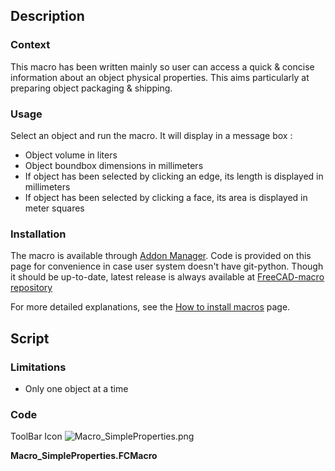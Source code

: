 <languages/>
<translate>
<!--T:1-->
{{Macro
|Name=SimpleProperties
|Icon=Macro_SimpleProperties.png
|Description=This macro gives simple properties of selected object (volume, boundbox, ...)
|Author=OpenBrain
|Date=2019-06-10
|Version=0.7
|FCVersion=0.17+
|Download=[https://www.freecadweb.org/wiki/images/d/da/Macro_SimpleProperties.png ToolBar Icon]
|SeeAlso=[[Arch_Survey|Arch Survey]], [[Macro_FCInfo|Macro FCInfo]]
}}

==Description== <!--T:2-->

===Context=== <!--T:3-->

<!--T:4-->
This macro has been written mainly so user can access a quick & concise information about an object physical properties. This aims particularly at preparing object packaging & shipping.

===Usage=== <!--T:5-->

<!--T:6-->
Select an object and run the macro. It will display in a message box :
* Object volume in liters
* Object boundbox dimensions in millimeters
* If object has been selected by clicking an edge, its length is displayed in millimeters
* If object has been selected by clicking a face, its area is displayed in meter squares

===Installation=== <!--T:7-->

<!--T:8-->
The macro is available through [[Std_AddonMgr|Addon Manager]].
Code is provided on this page for convenience in case user system doesn't have git-python. Though it should be up-to-date, latest release is always available at [https://github.com/FreeCAD/FreeCAD-macros/blob/master/Information/SimpleProperties.FCMacro FreeCAD-macro repository]

<!--T:9-->
For more detailed explanations, see the [[How_to_install_macros|How to install macros]] page.

==Script== <!--T:10-->

===Limitations=== <!--T:11-->

<!--T:13-->
* Only one object at a time

===Code=== <!--T:12-->

<!--T:14-->
ToolBar Icon
</translate>
[[Image:Macro_SimpleProperties.png]]

'''Macro_SimpleProperties.FCMacro'''

{{MacroCode|code=
#!/usr/bin/python
#####################################
# Copyright (c) openBrain 2019
# Licensed under LGPL v2
#
# This FreeCAD macro will give basic properties of the selected object (volume, boundbox, ...)
#
#
# Version history :
# *0.7 : some typo improvement + commenting
# *0.6 : check if selected object has a valid shape
# *0.5 : beta release
#
#####################################

__Name__ = 'SimpleProperties'
__Comment__ = 'Gives basic properties of object (volume, boundbox, ...)'
__Author__ = 'openBrain'
__Version__ = '0.7'
__Date__ = '2019-06-10'
__License__ = 'LGPL v2'
__Web__ = 'https://www.freecadweb.org/wiki/Macro_SimpleProperties'
__Wiki__ = 'https://www.freecadweb.org/wiki/Macro_SimpleProperties'
__Icon__ = ''
__Help__ = 'Select an object and run the macro'
__Status__ = 'Beta'
__Requires__ = 'FreeCAD >= 0.17'

__dbg__ = False #True for debugging
SIGNUM = '%.3g' #Set the display format of numbers

from PySide import QtGui

def cslM(msg): #Print message in console
    FreeCAD.Console.PrintMessage('\n')
    FreeCAD.Console.PrintMessage(msg)

def cslW(msg): #Print warning in console
    FreeCAD.Console.PrintMessage('\n')
    FreeCAD.Console.PrintWarning(msg)

def cslE(msg): #Print error in console
    FreeCAD.Console.PrintMessage('\n')
    FreeCAD.Console.PrintError(msg)

def cslD(msg): #Print debug message in console
    if __dbg__:
        FreeCAD.Console.PrintMessage('\n')
        FreeCAD.Console.PrintMessage("Debug : " + str(msg))

if __dbg__:  ##Clear report view in debug mode
    FreeCADGui.getMainWindow().findChild(QtGui.QTextEdit, "Report view").clear()

cslM("Starting Simple Properties macro")

if len(Gui.Selection.getSelection()) != 1: ##If not exactly one object selected, warn user & quit
    cslE("One and only one object shall be selected ... Exiting")
elif not ("Shape" in Gui.Selection.getSelection()[0].PropertiesList): ##If selected object has no shape, warn user & exit
    cslE("Selected object has no valid shape ... Exiting") 
else:
    obj = Gui.Selection.getSelection()[0] #Get selected object
    retStr = ""
    if len(Gui.Selection.getSelectionEx()[0].SubObjects) != 1: #If several object subobjects have been selected, ignore & warn user
        cslW("No or several subobject(s) selected, will be ignored")
    else:
        objEx = Gui.Selection.getSelectionEx()[0].SubObjects[0] #If one subobject selected
        if isinstance(objEx, Part.Edge): ##If it's an edge, print its length
            retStr += "Edge length : " + '%s' % float(SIGNUM % (objEx.Length)) + " mm\n"
        elif isinstance(objEx, Part.Face): ##If it's a face, print its area
            retStr += "Face area : " + '%s' % float(SIGNUM % (objEx.Area/1000000)) + " m2\n"
        else: ##If other (unsupported) type, warn user
            cslD("Subobject type : " + str(objEx.ShapeType))
            cslW("Unsupported type of subobject")
    retStr += "Object volume : " + '%s' % float(SIGNUM % (obj.Shape.Volume/1000000)) + " l\n" #Print object volume
    bb = obj.Shape.BoundBox #Get object boundbox
    retStr += "Object boundbox : " + '%s' % float(SIGNUM % (bb.XLength)) + " x " + '%s' % float(SIGNUM % (bb.YLength)) + " x " + '%s' % float(SIGNUM % (bb.ZLength)) + " mm" + "\n" #Print object boundbox dimensions
    QtGui.QMessageBox(QtGui.QMessageBox.Information, "Object Simple Props",retStr).exec_() #Display information in a message box
    cslM("End")

}}